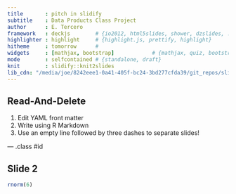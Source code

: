 ```yaml
---
title       : pitch in slidify
subtitle    : Data Products Class Project
author      : E. Tercero
framework   : deckjs        # {io2012, html5slides, shower, dzslides, ...}
highlighter : highlight     # {highlight.js, prettify, highlight}
hitheme     : tomorrow      # 
widgets     : [mathjax, bootstrap]            # {mathjax, quiz, bootstrap}
mode        : selfcontained # {standalone, draft}
knit        : slidify::knit2slides
lib_cdn: "/media/joe/8242eee1-0a41-405f-bc24-3bd277cfda39/git_repos/slidifyLibraries/inst/libraries/"
---
```



## Read-And-Delete

1. Edit YAML front matter
2. Write using R Markdown
3. Use an empty line followed by three dashes to separate slides!

--- .class #id

## Slide 2
```r
rnorm(6)
```

